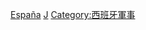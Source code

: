 {{Catnav|頁面分類|各種主題的頁面分類|按國家分類|各國人物|西班牙人}}
{{Catnav|頁面分類|各種主題的頁面分類|按國家分類|各國人物|各國軍事人物}}
{{Catnav|頁面分類|人类社会|人物|各國人物|西班牙人}}
{{Catnav|頁面分類|人类社会|人物|各國人物|各國軍事人物}}
{{Catnav|頁面分類|人物|各國人物|西班牙人}}
{{Catnav|頁面分類|人物|各國人物|各國軍事人物}}
{{Catnav|頁面分類|人物|各職業人物|軍事人物|各國軍事人物}}
{{Commons category|Military people of Spain}}

[[Category:各國軍事人物|España]]
[[Category:各职业西班牙人|J]]
[[Category:西班牙軍事|Category:西班牙軍事]]